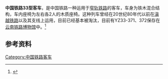 '''中国铁路33型客车'''，是中国铁路一种运用于[[窄轨铁路|窄轨铁路]]的客车，车身为铁木混合结构，车内座椅为左右各2人的木质座椅。这种列车曾经在20世纪80年代以前在[[滇越铁路|滇越铁路]]以及其支线上运用，目前已经基本被淘汰，目前有YZ33-371、372保存在[[云南铁路博物馆|云南铁路博物馆]]中。<ref>{{Cite web |url=http://1st.geocities.jp/hokuman_hailaer1/tentetsuki/china/pc/class_kunhe.htm |title=存档副本 |access-date=2014-07-20 |archive-url=https://web.archive.org/web/20140727165704/http://1st.geocities.jp/hokuman_hailaer1/tentetsuki/china/pc/class_kunhe.htm |archive-date=2014-07-27 |dead-url=yes }}</ref>
==参考资料==
{{reflist}}
{{中国铁路客车}}
[[Category:中国铁路客车|Category:中国铁路客车]]
{{中国铁路小作品}}